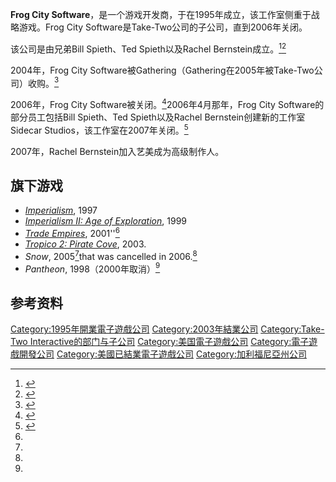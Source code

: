 {{NoteTA
| G1=Games
}}
{{Infobox company
| name = Frog City Software
| logo =
| caption =
| type = [[Take-Two_Interactive|Take-Two Interactive]]旗下子公司
| slogan =
| fate = 关闭
| predecessor =
| successor =
| foundation = 美国加利福利亚旧金山(1995)
| defunct = 2006
| location = 美国加利福利亚旧金山
| key_people = Ted Spieth, Bill Spieth and Rachel Bernstein
| industry = [[Interactive_entertainment|Interactive entertainment]]
| products = [[Imperialism_(game)|''Imperialism'' series]]<br />''[[Trade_Empires|Trade Empires]]''<br />''[[Tropico_2:_Pirate_Cove|Tropico 2: Pirate Cove]]''
| revenue =
| operating profit =
| owner =
| parent =
| homepage = www.frogcity.com (no longer online)
}}

'''Frog City Software'''，是一个游戏开发商，于在1995年成立，该工作室侧重于战略游戏。Frog City Software是Take-Two公司的子公司，直到2006年关闭。

该公司是由兄弟Bill Spieth、Ted Spieth以及Rachel Bernstein成立。<ref>{{Cite web |url=http://www.homeoftheunderdogs.net/company.php?name=Frog+City |title=存档副本 |accessdate=2015-11-06 |archive-date=2016-03-04 |archive-url=https://web.archive.org/web/20160304041708/http://www.homeoftheunderdogs.net/company.php?name=Frog+City |dead-url=no }}</ref><ref>{{Cite web |url=http://www.gamasutra.com/view/feature/3013/postmortem_frog_citys_trade_.php?page=1 |title=存档副本 |accessdate=2015-11-06 |archive-date=2015-11-05 |archive-url=https://web.archive.org/web/20151105151157/http://www.gamasutra.com/view/feature/3013/postmortem_frog_citys_trade_.php?page=1 |dead-url=no }}</ref>

2004年，Frog City Software被Gathering（Gathering在2005年被Take-Two公司）收购。<ref name="sidecarstudios.com">{{Cite web |url=http://www.sidecarstudios.com/history.html |title=存档副本 |accessdate=2015-11-06 |archive-date=2015-11-05 |archive-url=https://web.archive.org/web/20151105151214/http://www.sidecarstudios.com/history.html |dead-url=no }}</ref>

2006年，Frog City Software被关闭。<ref name="firingsquad.com">{{Cite web |url=http://www.firingsquad.com/news/newsarticle.asp?searchid=10578 |title=存档副本 |accessdate=2015-11-06 |archive-date=2009-03-31 |archive-url=https://web.archive.org/web/20090331132253/http://www.firingsquad.com/news/newsarticle.asp?searchid=10578 |dead-url=no }}</ref>2006年4月那年，Frog City Software的部分员工包括Bill Spieth、Ted Spieth以及Rachel Bernstein创建新的工作室Sidecar Studios，该工作室在2007年关闭。<ref>{{Cite web |url=http://sidecarstudios.com/personnel.html |title=存档副本 |accessdate=2015-11-06 |archive-date=2015-11-05 |archive-url=https://web.archive.org/web/20151105151222/http://sidecarstudios.com/personnel.html |dead-url=no }}</ref>

2007年，Rachel Bernstein加入艺美成为高级制作人。

== 旗下游戏 ==

* ''[[Imperialism_(game)|Imperialism]]'', 1997
* ''[[Imperialism_II:_Age_of_Exploration|Imperialism II: Age of Exploration]]'', 1999
* ''[[Trade_Empires|Trade Empires]]'', 2001''<ref name="sidecarstudios.com"/>
* ''[[Tropico_2:_Pirate_Cove|Tropico 2: Pirate Cove]]'', 2003.
* ''Snow '', 2005<ref name="sidecarstudios.com"/>that was cancelled in 2006.<ref name="firingsquad.com"/>
* ''Pantheon'', 1998（2000年取消）<ref name="sidecarstudios.com"/>

== 参考资料 ==
{{Reflist|2}}

{{Take-Two Interactive}}

{{DEFAULTSORT:Frog City Software}}
[[Category:1995年開業電子遊戲公司|Category:1995年開業電子遊戲公司]]
[[Category:2003年結業公司|Category:2003年結業公司]]
[[Category:Take-Two_Interactive的部门与子公司|Category:Take-Two Interactive的部门与子公司]]
[[Category:美国電子遊戲公司|Category:美国電子遊戲公司]]
[[Category:電子遊戲開發公司|Category:電子遊戲開發公司]]
[[Category:美國已結業電子遊戲公司|Category:美國已結業電子遊戲公司]]
[[Category:加利福尼亞州公司|Category:加利福尼亞州公司]]

{{TakeTwo-stub}}
{{US-videogame-company-stub}}